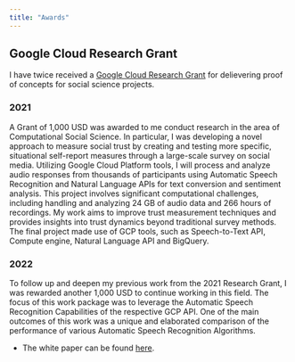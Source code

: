 ```yaml
---
title: "Awards"
---
```


## Google Cloud Research Grant

I have twice received a <a href="https://edu.google.com/programs/credits/research/?modal_active=none" target="_blank">Google Cloud Research Grant</a> for delievering proof of concepts for social science projects.


### 2021

A Grant of 1,000 USD was awarded to me conduct research in the area of Computational Social Science. In particular, I was developing a novel approach to measure social trust by creating and testing more specific, situational self-report measures through a large-scale survey on social media. Utilizing Google Cloud Platform tools, I will process and analyze audio responses from thousands of participants using Automatic Speech Recognition and Natural Language APIs for text conversion and sentiment analysis. This project involves significant computational challenges, including handling and analyzing 24 GB of audio data and 266 hours of recordings. My work aims to improve trust measurement techniques and provides insights into trust dynamics beyond traditional survey methods.
The final project made use of GCP tools, such as Speech-to-Text API, Compute engine, Natural Language API and BigQuery. 


### 2022

To follow up and deepen my previous work from the 2021 Research Grant, I was rewarded another 1,000 USD to continue working in this field. The focus of this work package was to leverage the Automatic Speech Recognition Capabilities of the respective GCP API. One of the main outcomes of this work was a unique and elaborated comparison of the performance of various Automatic Speech Recognition Algorithms.

- The white paper can be found <a href="https://osf.io/preprints/socarxiv/vk6wj" target="_blank">here</a>.
  
  